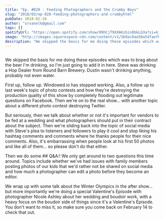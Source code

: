 ```yaml
---
title: "Ep. #028 - Feeding Photographers and the Crumby Boys"
slug: "2018/03/ep-028-feeding-photographers-and-crumbyhtml"
pubDate: 2018-02-10
author: "srvanelk@gmail.com"
tags: []
spotifyUrl: "https://open.spotify.com/show/09hCjT9XXAKzGin8bkLG3a?si=kjRZvQ1JTb6Ov3HVzSSlWA"
image: "http://images.squarespace-cdn.com/content/v1/5b9ac0aa50a54faef024c950/1547782354465-TQCCBRIJNDSSYM84NL3G/image-asset.jpeg/img.jpg/weddingphotohangover/embed/episodes/Ep--028---Feeding-Photographers-and-the-Crumby-Boys-e1rihb"
description: "We skipped the basis for me doing these episodes which was to brag about the beer I'm drinking, so I'm just going to add it in here. Steve was drinking a Hop Dealer from Round Barn Brewery. Dustin wasn't drinking anything, probably not even water."
---
```


<figure>
  <img src="http://images.squarespace-cdn.com/content/v1/5b9ac0aa50a54faef024c950/1547782354465-TQCCBRIJNDSSYM84NL3G/image-asset.jpeg/img.jpg/weddingphotohangover/embed/episodes/Ep--028---Feeding-Photographers-and-the-Crumby-Boys-e1rihb" alt="" />
</figure>

We skipped the basis for me doing these episodes which was to brag about the beer I'm drinking, so I'm just going to add it in here. Steve was drinking a Hop Dealer from Round Barn Brewery. Dustin wasn't drinking anything, probably not even water.

First up, follow up. Windowed.io has stopped working. Also, a follow up to last week's topic of photo contests and how they're destroying the production quality of this show by completely flooding out legitimate questions on Facebook. Then we're on to the real show... with another topic about a different photo contest destroying Twitter.

But seriously, then we talk about whether or not it's important for vendors to be fed at a wedding and what photographers should put in their contract about the subject. Then we're sliding back into the topic of social media with Steve's plea to listeners and followers to play it cool and stop liking his hashtag comments and comments where he thanks people for their nice comments. Also, it's embarrassing when people look at his first 50 photos and like all of them... so please don't do that either.

Then we do some ## Q&A:! We only get around to two questions this time around. Topics include whether we've had issues with family members posting photos of our kids that we'd rather not be shared on social media and how much a photographer can edit a photo before they become an editor.

We wrap up with some talk about the Winter Olympics in the after show... but more importantly we're doing a special Valentine's Episode with photographer Nicole Ashley about her wedding and boudoir work, with a heavy focus on the boudoir side of things since it's a Valentine's Episode. You don't want to miss it, so make sure you come back on February 14 to check that out.
